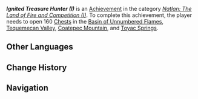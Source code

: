 {{Achievement Infobox
|title        = Ignited Treasure Hunter (I)
|id           = 80337
|order id     = 314
|category     = Natlan: The Land of Fire and Competition (I)
|description  = Open 160 [[chest]]s in the [[Basin of Unnumbered Flames]], [[Tequemecan Valley]], [[Coatepec Mountain]], and [[Toyac Springs]].
|requirements = 
|primogems    = 10
|tracking     = Tracks the amount of chests opened.
|topic        = Chests
|hidden       = 
|set          = Ignited Treasure Hunter (I)
|tier         = 2
|tiers_total  = 3
}}
'''''Ignited Treasure Hunter (I)''''' is an [[Achievement]] in the category ''[[Natlan: The Land of Fire and Competition (I)]]''. To complete this achievement, the player needs to open 160 [[Chest]]s in the [[Basin of Unnumbered Flames]], [[Tequemecan Valley]], [[Coatepec Mountain]], and [[Toyac Springs]].
<!--
==Gameplay Notes==
* 

==Trivia==
* 

==Gallery==
{{Preview
|size=300px
|file=
|caption=
}}

==Video Guides==
{{EVT
|video1   = 
|caption1 = 
}}
-->
==Other Languages==
{{Other Languages|Transclude = Ignited Treasure Hunter (I)}}

==Change History==
{{Change History|5.0}}
<!--
==References==
{{Reflist}}
-->
==Navigation==
{{Achievement Navbox}}